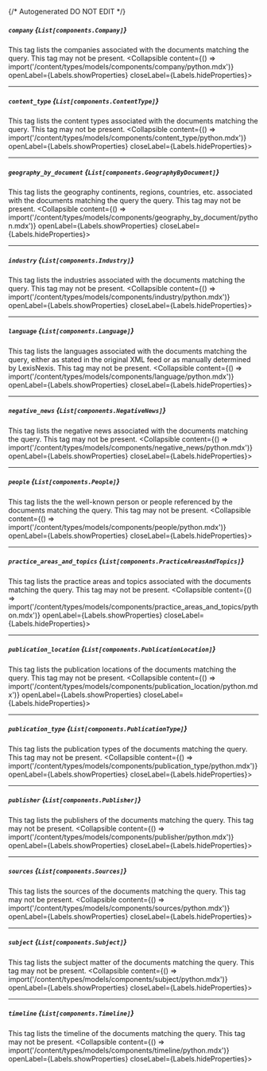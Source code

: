 {/* Autogenerated DO NOT EDIT  */}

##### `company` *{`List[components.Company]`}*
This tag lists the companies associated with the documents matching the query. This tag may not be present.
<Collapsible content={() => import('/content/types/models/components/company/python.mdx')} openLabel={Labels.showProperties} closeLabel={Labels.hideProperties}>
</Collapsible>

---
##### `content_type` *{`List[components.ContentType]`}*
This tag lists the content types associated with the documents matching the query. This tag may not be present.
<Collapsible content={() => import('/content/types/models/components/content_type/python.mdx')} openLabel={Labels.showProperties} closeLabel={Labels.hideProperties}>
</Collapsible>

---
##### `geography_by_document` *{`List[components.GeographyByDocument]`}*
This tag lists the geography continents, regions, countries, etc. associated with the documents matching the query the query. This tag may not be present.
<Collapsible content={() => import('/content/types/models/components/geography_by_document/python.mdx')} openLabel={Labels.showProperties} closeLabel={Labels.hideProperties}>
</Collapsible>

---
##### `industry` *{`List[components.Industry]`}*
This tag lists the industries associated with the documents matching the query. This tag may not be present.
<Collapsible content={() => import('/content/types/models/components/industry/python.mdx')} openLabel={Labels.showProperties} closeLabel={Labels.hideProperties}>
</Collapsible>

---
##### `language` *{`List[components.Language]`}*
This tag lists the languages associated with the documents matching the query, either as stated in the original XML feed or as manually determined by LexisNexis. This tag may not be present.
<Collapsible content={() => import('/content/types/models/components/language/python.mdx')} openLabel={Labels.showProperties} closeLabel={Labels.hideProperties}>
</Collapsible>

---
##### `negative_news` *{`List[components.NegativeNews]`}*
This tag lists the negative news associated with the documents matching the query. This tag may not be present.
<Collapsible content={() => import('/content/types/models/components/negative_news/python.mdx')} openLabel={Labels.showProperties} closeLabel={Labels.hideProperties}>
</Collapsible>

---
##### `people` *{`List[components.People]`}*
This tag lists the the well\-known person or people referenced by the documents matching the query. This tag may not be present.
<Collapsible content={() => import('/content/types/models/components/people/python.mdx')} openLabel={Labels.showProperties} closeLabel={Labels.hideProperties}>
</Collapsible>

---
##### `practice_areas_and_topics` *{`List[components.PracticeAreasAndTopics]`}*
This tag lists the practice areas and topics associated with the documents matching the query. This tag may not be present.
<Collapsible content={() => import('/content/types/models/components/practice_areas_and_topics/python.mdx')} openLabel={Labels.showProperties} closeLabel={Labels.hideProperties}>
</Collapsible>

---
##### `publication_location` *{`List[components.PublicationLocation]`}*
This tag lists the publication locations of the documents matching the query. This tag may not be present.
<Collapsible content={() => import('/content/types/models/components/publication_location/python.mdx')} openLabel={Labels.showProperties} closeLabel={Labels.hideProperties}>
</Collapsible>

---
##### `publication_type` *{`List[components.PublicationType]`}*
This tag lists the publication types of the documents matching the query. This tag may not be present.
<Collapsible content={() => import('/content/types/models/components/publication_type/python.mdx')} openLabel={Labels.showProperties} closeLabel={Labels.hideProperties}>
</Collapsible>

---
##### `publisher` *{`List[components.Publisher]`}*
This tag lists the publishers of the documents matching the query. This tag may not be present.
<Collapsible content={() => import('/content/types/models/components/publisher/python.mdx')} openLabel={Labels.showProperties} closeLabel={Labels.hideProperties}>
</Collapsible>

---
##### `sources` *{`List[components.Sources]`}*
This tag lists the sources of the documents matching the query. This tag may not be present.
<Collapsible content={() => import('/content/types/models/components/sources/python.mdx')} openLabel={Labels.showProperties} closeLabel={Labels.hideProperties}>
</Collapsible>

---
##### `subject` *{`List[components.Subject]`}*
This tag lists the subject matter of the documents matching the query. This tag may not be present.
<Collapsible content={() => import('/content/types/models/components/subject/python.mdx')} openLabel={Labels.showProperties} closeLabel={Labels.hideProperties}>
</Collapsible>

---
##### `timeline` *{`List[components.Timeline]`}*
This tag lists the timeline of the documents matching the query. This tag may not be present.
<Collapsible content={() => import('/content/types/models/components/timeline/python.mdx')} openLabel={Labels.showProperties} closeLabel={Labels.hideProperties}>
</Collapsible>


